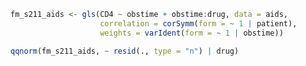 ```r
fm_s211_aids <- gls(CD4 ~ obstime + obstime:drug, data = aids,
                    correlation = corSymm(form = ~ 1 | patient),
                    weights = varIdent(form = ~ 1 | obstime))

qqnorm(fm_s211_aids, ~ resid(., type = "n") | drug)
```

